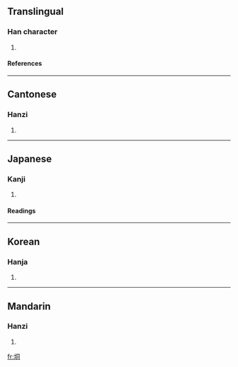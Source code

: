 ==Translingual==
===Han character===
{{Han char|rn=32|rad=土|as=06|sn=9|four=4712<sub>0</sub>|canj=土月一口 (GBMR)}}
# {{defn|Han}}
====References====
{{Han ref|kx=0227.300|dkj=05031|dj=0463.190|hdz=10439.030|uh=578C|ud=22412|bh=CE54|bd=52820}}
----
==Cantonese==
===Hanzi===
{{yue-hanzi|jyut=|y=dung6, tung6}}
# {{defn|Cantonese}}
----
==Japanese==
===Kanji===
{{ja-kanji|grade=|rs=土06}}
# {{defn|Japanese}} 
====Readings====
{{ja-readings|on=[[とう]] (tō), [[つ]] (tsu)|kun=[[つぼ]] (tsubo)}}
----
==Korean==
===Hanja===
{{ko-hanja|hangeul=동|rv=dong|mr=tong}}
# {{defn|Korean}}
----
==Mandarin==
===Hanzi===
{{cmn-hanzi|pin=[[dòng]] (dong4)|wg=tung<sup>4</sup>}}
# {{defn|Mandarin}}

[[fr:垌]]